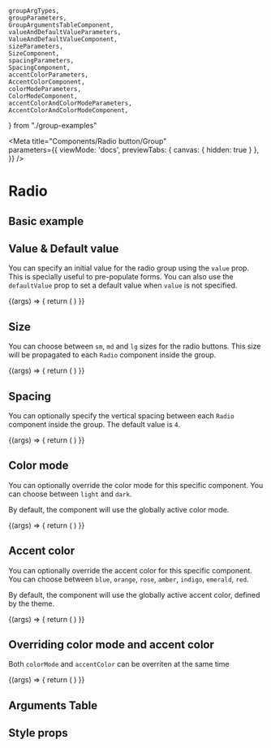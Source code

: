 	groupArgTypes,
	groupParameters,
	GroupArgumentsTableComponent,
	valueAndDefaultValueParameters,
	ValueAndDefaultValueComponent,
	sizeParameters,
	SizeComponent,
	spacingParameters,
	SpacingComponent,
	accentColorParameters,
	AccentColorComponent,
	colorModeParameters,
	ColorModeComponent,
	accentColorAndColorModeParameters,
	AccentColorAndColorModeComponent,
} from "./group-examples"


<Meta 
	title="Components/Radio button/Group"  
	parameters={{
		viewMode: 'docs',
		previewTabs: { 
			canvas: { hidden: true } 
		},
	}}
/>

# Radio

## Basic example

<Canvas withSource="open">
	<Story
		name="Basic example"
		parameters={groupParameters}>
		<GroupArgumentsTableComponent></GroupArgumentsTableComponent>
	</Story>
</Canvas>

## Value & Default value

You can specify an initial value for the radio group using the `value` prop. This is specially useful to pre-populate forms.
You can also use the `defaultValue` prop to set a default value when `value` is not specified.

<Canvas withSource="open">
	<Story
		name="Value & Default value"
		parameters={valueAndDefaultValueParameters}>
		{(args) => {
			return (
				<ValueAndDefaultValueComponent></ValueAndDefaultValueComponent>
			)
		}}
	</Story>
</Canvas>

## Size

You can choose between `sm`, `md` and `lg` sizes for the radio buttons. This size will be propagated to each `Radio` component inside the group.

<Canvas withSource="open">
	<Story
		name="Size"
		parameters={sizeParameters}>
		{(args) => {
			return (
				<SizeComponent></SizeComponent>
			)
		}}
	</Story>
</Canvas>

## Spacing

You can optionally specify the vertical spacing between each `Radio` component inside the group. The default value is `4`.

<Canvas withSource="open">
	<Story
		name="Spacing"
		parameters={spacingParameters}>
		{(args) => {
			return (
				<SpacingComponent></SpacingComponent>
			)
		}}
	</Story>
</Canvas>

## Color mode

You can optionally override the color mode for this specific component. You can choose between `light` and `dark`. 

By default, the component will use the globally active color mode.

<Canvas withSource="open">
	<Story
		name="Color mode override"
		parameters={colorModeParameters}>
		{(args) => {
			return (
				<ColorModeComponent></ColorModeComponent>
			)
		}}
	</Story>
</Canvas>

## Accent color

You can optionally override the accent color for this specific component. You can choose between `blue`, `orange`, `rose`, `amber`, `indigo`, `emerald`, `red`. 

By default, the component will use the globally active accent color, defined by the theme.

<Canvas withSource="open">
	<Story
		name="Accent color override"
		parameters={accentColorParameters}>
		{(args) => {
			return (
				<AccentColorComponent></AccentColorComponent>
			)
		}}
	</Story>
</Canvas>

## Overriding color mode and accent color
Both `colorMode` and `accentColor` can be overriten at the same time

<Canvas withSource="open">
	<Story
		name="Accent color + Color mode override override"
		parameters={accentColorAndColorModeParameters}>
		{(args) => {
			return (
				<AccentColorAndColorModeComponent></AccentColorAndColorModeComponent>
			)
		}}
	</Story>
</Canvas>

## Arguments Table

<Story
	name="Arguments Table"
	argTypes={groupArgTypes}>
</Story>

<ArgsTable story="Arguments Table" />

## Style props

<Story
	name="Style props"
	argTypes={spaceArgTypes}>
	<Box marginX="-4">
		<ArgsTable story="Style props"/>
		<SpaceArgTypesComments componentName="Radio.Group"/>
	</Box>
</Story>